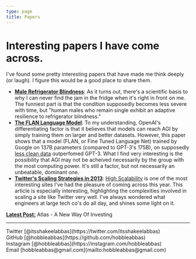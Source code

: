 ```yaml
---
type: page
title: Papers
---
```


# Interesting papers I have come across.

I've found some pretty interesting papers that have made me think deeply (or laugh). I figure this would be a good place to share them.


- [**Male Refrigerator Blindness**](https://www.ncbi.nlm.nih.gov/pmc/articles/PMC1316179/): As it turns out, there's a scientific basis to why I can never find the jam in the fridge when it's right in front on me. The funniest part is that the condition supposedly becomes less severe with time, but "human males who remain single exhibit an adaptive resilience to refrigerator blindness."
- [**The FLAN Language Model**](https://arxiv.org/pdf/2109.01652.pdf): To my understanding, OpenAI's differentiating factor is that it believes that models can reach AGI by simply training them on larger and better datasets. However, this paper shows that a model (FLAN, or Fine Tuned Language Net) trained by Google on 137B parameters (compared to GPT-3's 175B), on supposedly [less clean data](https://venturebeat.com/2021/09/07/large-language-models-arent-always-more-complex/) outperfomed GPT-3. What I find very interesting is the possibility that AGI may not be acheived necessarily by the group with the most computing power. It's still a factor, but not necessarily an unbeatable, dominant one. 
- [**Twitter's Scaling Strategies in 2013**](http://highscalability.com/blog/2013/7/8/the-architecture-twitter-uses-to-deal-with-150m-active-users.html): [High Scalability](http://highscalability.com) is one of the most interesting sites I've had the pleasure of coming across this year. This article is especially interesting, highlighting the complexities involved in scaling a site like Twitter very well. I've always wondered what engineers at large tech co's do all day, and shines some light on it.

[**Latest Post:**](/posts/atlas) Atlas - A New Way Of Investing

---

<div>
  Twitter [@itsshakeelabbas](https://twitter.com/itsshakeelabbas)
  <br />
  GitHub [@hobbleabbas](https://github.com/hobbleabbas)
  <br />
  Instagram [@hobbleabbas](https://instagram.com/hobbleabbas)
  <br />
  Email [hobbleabbas@gmail.com](mailto:hobbleabbas@gmail.com)
</div>
